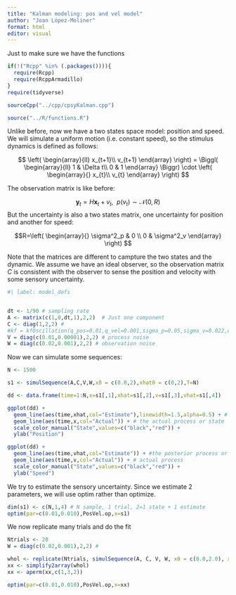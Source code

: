 ```yaml
---
title: "Kalman modeling: pos and vel model"
author: "Joan López-Moliner"
format: html
editor: visual
---
```


Just to make sure we have the functions

```r

if(!("Rcpp" %in% (.packages()))){
  require(Rcpp)
  require(RcppArmadillo)
}
require(tidyverse)

sourceCpp("../cpp/cpsyKalman.cpp")

source("../R/functions.R")

```

Unlike before, now we have a two states space model: position and speed. We will simulate a uniform motion (i.e. constant speed), so the stimulus dynamics is defined as follows:

$$
\left(
\begin{array}{ll}
x_{t+1}\\
v_{t+1}
\end{array}
\right) = 
\Biggl(
\begin{array}{ll}
1 & \Delta t\\
0 & 1
\end{array}
\Biggr) \cdot
\left(
\begin{array}{}
x_{t}\\
v_{t}
\end{array}
\right)
$$

The observation matrix is like before:

$$\mathbf{y}_{t} = H\mathbf{x}_t + v_t,\ \  p(v_t) \sim \mathcal N(0,R)$$ But the uncertainty is also a two states matrix, one uncertainty for position and another for speed:

$$R=\left( 
\begin{array}{}
\sigma^2_p & 0 \\
0 & \sigma^2_v
\end{array}
\right)
$$

Note that the matrices are different to campture the two states and the dynamic. We assume we have an ideal observer, so the observation matrix $C$ is consistent with the observer to sense the position and velocity with some sensory uncertainty.

```r
#| label: model_defs


dt <- 1/90 # sampling rate
A <- matrix(c(1,0,dt,1),2,2)  # Just one component
C <- diag(1,2,2) # 
#kf = kfOscillation(q_pos=0.01,q_vel=0.001,sigma_p=0.05,sigma_v=0.022,dt=1/90,freq=0.1)
V = diag(c(0.01,0.00001),2,2) # process noise
W = diag(c(0.02,0.001),2,2) # observation noise 

```

Now we can simulate some sequences:

```r

N <- 1500

s1 <- simulSequence(A,C,V,W,x0 = c(0.0,2),xhat0 = c(0,2),T=N)

dd <- data.frame(time=1:N,x=s1[,1],xhat=s1[,2],v=s1[,3],vhat=s1[,4])

ggplot(dd) +
  geom_line(aes(time,xhat,col="Estimate"),linewidth=1.5,alpha=0.5) + # posterior
  geom_line(aes(time,x,col="Actual")) + # the actual process or state
  scale_color_manual("State",values=c("black","red")) +
  ylab("Position")

ggplot(dd) +
  geom_line(aes(time,vhat,col="Estimate")) + #the posterior process or state
  geom_line(aes(time,v,col="Actual")) + # actual process
  scale_color_manual("State",values=c("black","red")) +
  ylab("Speed")


```

We try to estimate the sensory uncertainty. Since we estimate 2 parameters, we will use optim rather than optimize.

```r

dim(s1) <- c(N,1,4) # N sample, 1 trial, 2=1 state + 1 estimate
optim(par=c(0.01,0.010),PosVel.op,x=s1)
```

We now replicate many trials and do the fit

```r

Ntrials <- 20
W = diag(c(0.02,0.001),2,2) #

whol <- replicate(Ntrials, simulSequence(A, C, V, W, x0 = c(0.0,2.0), xhat0 = c(0,2),T=1500) )
xx <- simplify2array(whol)
xx <- aperm(xx,c(1,3,2))

optim(par=c(0.01,0.010),PosVel.op,x=xx)

```
